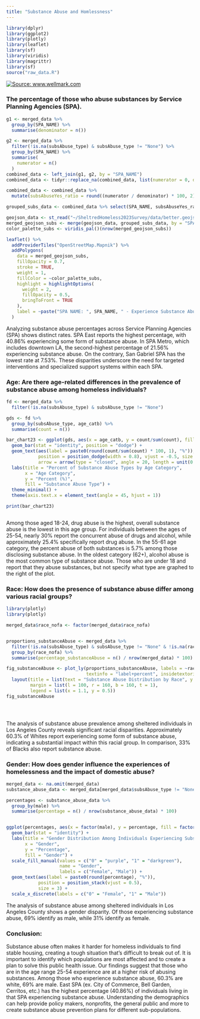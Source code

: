 ```yaml
---
title: "Substance Abuse and Homlessness"
---
```


```r
library(dplyr)
library(ggplot2)
library(plotly)
library(leaflet)
library(sf)
library(viridis)
library(magrittr)
library(sf)
source("raw_data.R")

```

[![Source: www.wellmark.com](images/Substance-Abuse-During-COVID-19.png)](https://www.wellmark.com/blue/healthy-living/the-pandemics-deadly-affect-on-substance-abuse)

### The percentage of those who abuse substances by Service Planning Agencies (SPA).

```r
g1 <- merged_data %>%
  group_by(SPA_NAME) %>%
  summarise(denominator = n())

g2 <- merged_data %>%
  filter(!is.na(subsAbuse_type) & subsAbuse_type != "None") %>%
  group_by(SPA_NAME) %>%
  summarise(
    numerator = n()
  )
combined_data <- left_join(g1, g2, by = "SPA_NAME")
combined_data <- tidyr::replace_na(combined_data, list(numerator = 0, denominator = 0))

combined_data <- combined_data %>%
  mutate(subsAbuseYes_ratio = round((numerator / denominator) * 100, 2))

grouped_subs_data <- combined_data %>% select(SPA_NAME, subsAbuseYes_ratio)

geojson_data <- st_read("~/SheltredHomeless2023Survey/data/better.geojson", quiet = TRUE)
merged_geojson_subs <- merge(geojson_data, grouped_subs_data, by = "SPA_NAME", all.x = TRUE)
color_palette_subs <- viridis_pal()(nrow(merged_geojson_subs))

leaflet() %>%
  addProviderTiles("OpenStreetMap.Mapnik") %>%
  addPolygons(
    data = merged_geojson_subs,
    fillOpacity = 0.7,
    stroke = TRUE,
    weight = 1,
    fillColor = ~color_palette_subs,
    highlight = highlightOptions(
      weight = 2,
      fillOpacity = 0.5,
      bringToFront = TRUE
    ),
    label = ~paste("SPA NAME: ", SPA_NAME, " - Experience Substance Abuse (%): ", subsAbuseYes_ratio)
  )
```

Analyzing substance abuse percentages across Service Planning Agencies (SPA) shows distinct rates. SPA East reports the highest percentage, with 40.86% experiencing some form of substance abuse. In SPA Metro, which includes downtown LA, the second-highest percentage of 21.56% experiencing substance abuse. On the contrary, San Gabriel SPA has the lowest rate at 7.53%. These disparities underscore the need for targeted interventions and specialized support systems within each SPA.

### Age: Are there age-related differences in the prevalence of substance abuse among homeless individuals?

```r
fd <- merged_data %>%
  filter(!is.na(subsAbuse_type) & subsAbuse_type != "None")

gds <- fd %>%
  group_by(subsAbuse_type, age_catb) %>%
  summarise(count = n())

bar_chart23 <- ggplot(gds, aes(x = age_catb, y = count/sum(count), fill = subsAbuse_type)) +
  geom_bar(stat = "identity", position = "dodge") +
  geom_text(aes(label = paste0(round(count/sum(count) * 100, 1), "%")),
            position = position_dodge(width = 0.8), vjust = -0.5, size = 3, hjust = 0.5,
            arrow = arrow(type = "closed", angle = 20, length = unit(0.1, "inches"))) +  
  labs(title = "Percent of Substance Abuse Types by Age Category",
       x = "Age Category",
       y = "Percent (%)",
       fill = "Substance Abuse Type") +
  theme_minimal() +
  theme(axis.text.x = element_text(angle = 45, hjust = 1))

print(bar_chart23)



```

Among those aged 18-24, drug abuse is the highest, overall substance abuse is the lowest in this age group. For individuals between the ages of 25-54, nearly 30% report the concurrent abuse of drugs and alcohol, while approximately 25.4% specifically report drug abuse. In the 55-61 age category, the percent abuse of both substances is 5.7% among those disclosing substance abuse. In the oldest category (62+), alcohol abuse is the most common type of substance abuse. Those who are under 18 and report that they abuse substances, but not specify what type are graphed to the right of the plot.

### Race: How does the presence of substance abuse differ among various racial groups?

```r

library(plotly)
library(plotly)

merged_data$race_nofa <- factor(merged_data$race_nofa)


proportions_substanceAbuse <- merged_data %>%
  filter(!is.na(subsAbuse_type) & subsAbuse_type != "None" & !is.na(race_nofa)) %>%
  group_by(race_nofa) %>%
  summarise(percentage_substanceAbuse = n() / nrow(merged_data) * 100)

fig_substanceAbuse <- plot_ly(proportions_substanceAbuse, labels = ~race_nofa, values = ~percentage_substanceAbuse, type = "pie",
                              textinfo = "label+percent", insidetextorientation = "radial") %>%
  layout(title = list(text = "Substance Abuse Distribution by Race", y = 0.9),
         margin = list(l = 100, r = 160, b = 160, t = 1), 
         legend = list(x = 1.1, y = 0.5))  
fig_substanceAbuse





```

The analysis of substance abuse prevalence among sheltered individuals in Los Angeles County reveals significant racial disparities. Approximately 60.3% of Whites report experiencing some form of substance abuse, indicating a substantial impact within this racial group. In comparison, 33% of Blacks also report substance abuse.

### Gender: How does gender influence the experiences of homelessness and the impact of domestic abuse?

```r

merged_data <- na.omit(merged_data)
substance_abuse_data <- merged_data[merged_data$subsAbuse_type != "None", ]

percentages <- substance_abuse_data %>%
  group_by(male) %>%
  summarise(percentage = n() / nrow(substance_abuse_data) * 100)


ggplot(percentages, aes(x = factor(male), y = percentage, fill = factor(male))) +
  geom_bar(stat = "identity") +
  labs(title = "Gender Distribution Among Individuals Experiencing Substance Abuse",
       x = "Gender",
       y = "Percentage",
       fill = "Gender") +
  scale_fill_manual(values = c("0" = "purple", "1" = "darkgreen"),
                    name = "Gender",
                    labels = c("Female", "Male")) +
  geom_text(aes(label = paste0(round(percentage), "%")),
            position = position_stack(vjust = 0.5),
            size = 3) + 
  scale_x_discrete(labels = c("0" = "Female", "1" = "Male"))

```

The analysis of substance abuse among sheltered individuals in Los Angeles County shows a gender disparity. Of those experiencing substance abuse, 69% identify as male, while 31% identify as female.

### Conclusion:

Substance abuse often makes it harder for homeless individuals to find stable housing, creating a tough situation that's difficult to break out of. It is important to identify which populations are most affected and to create a plan to solve this public health issue. Our findings suggest that those who are in the age range 25-54 experience are at a higher risk of abusing substances. Among those who experience substance abuse, 60.3% are white, 69% are male. East SPA (ex. City of Commerce, Bell Garden, Cerritos, etc.) has the highest percentage (40.86%) of individuals living in that SPA experiencing substance abuse. Understanding the demographics can help provide policy makers, nonprofits, the general public and more to create substance abuse prevention plans for different sub-populations.
